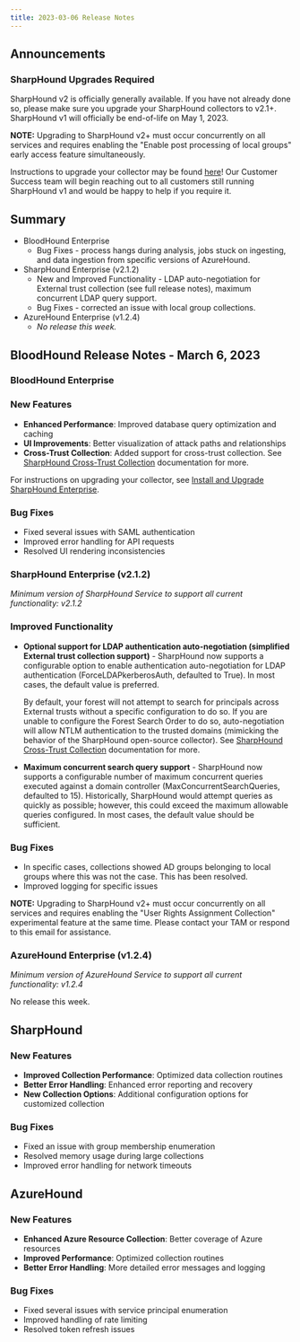 ```yaml
---
title: 2023-03-06 Release Notes
---
```


## Announcements

### SharpHound Upgrades Required

SharpHound v2 is officially generally available. If you have not already done so, please make sure you upgrade your SharpHound collectors to v2.1+. SharpHound v1 will officially be end-of-life on May 1, 2023.

**NOTE:** Upgrading to SharpHound v2+ must occur concurrently on all services and requires enabling the "Enable post processing of local groups" early access feature simultaneously.

Instructions to upgrade your collector may be found [here](/install-data-collector/install-sharphound/installation-upgrade)! Our Customer Success team will begin reaching out to all customers still running SharpHound v1 and would be happy to help if you require it.

## Summary

* BloodHound Enterprise
    * Bug Fixes - process hangs during analysis, jobs stuck on ingesting, and data ingestion from specific versions of AzureHound.
* SharpHound Enterprise (v2.1.2)
    * New and Improved Functionality - LDAP auto-negotiation for External trust collection (see full release notes), maximum concurrent LDAP query support.
    * Bug Fixes - corrected an issue with local group collections.
* AzureHound Enterprise (v1.2.4)
    * _No release this week._

## BloodHound Release Notes - March 6, 2023

### BloodHound Enterprise

### New Features

- **Enhanced Performance**: Improved database query optimization and caching
- **UI Improvements**: Better visualization of attack paths and relationships
- **Cross-Trust Collection**: Added support for cross-trust collection. See [SharpHound Cross-Trust Collection](/collect-data/enterprise-collection/cross-trust) documentation for more.

For instructions on upgrading your collector, see [Install and Upgrade SharpHound Enterprise](/install-data-collector/install-sharphound/installation-upgrade).

### Bug Fixes

- Fixed several issues with SAML authentication
- Improved error handling for API requests
- Resolved UI rendering inconsistencies

### SharpHound Enterprise (v2.1.2)

_Minimum version of SharpHound Service to support all current functionality: v2.1.2_

### Improved Functionality

* **Optional support for LDAP authentication auto-negotiation (simplified External trust collection support)** \- SharpHound now supports a configurable option to enable authentication auto-negotiation for LDAP authentication (ForceLDAPkerberosAuth, defaulted to True). In most cases, the default value is preferred.

    By default, your forest will not attempt to search for principals across External trusts without a specific configuration to do so. If you are unable to configure the Forest Search Order to do so, auto-negotiation will allow NTLM authentication to the trusted domains (mimicking the behavior of the SharpHound open-source collector). See [SharpHound Cross-Trust Collection](/collect-data/enterprise-collection/cross-trust) documentation for more.


* **Maximum concurrent search query support** \- SharpHound now supports a configurable number of maximum concurrent queries executed against a domain controller (MaxConcurrentSearchQueries, defaulted to 15). Historically, SharpHound would attempt queries as quickly as possible; however, this could exceed the maximum allowable queries configured. In most cases, the default value should be sufficient.

### Bug Fixes

* In specific cases, collections showed AD groups belonging to local groups where this was not the case. This has been resolved.
* Improved logging for specific issues

**NOTE:** Upgrading to SharpHound v2+ must occur concurrently on all services and requires enabling the "User Rights Assignment Collection" experimental feature at the same time. Please contact your TAM or respond to this email for assistance.

### AzureHound Enterprise (v1.2.4)

_Minimum version of AzureHound Service to support all current functionality: v1.2.4_

No release this week.

## SharpHound

### New Features

- **Improved Collection Performance**: Optimized data collection routines
- **Better Error Handling**: Enhanced error reporting and recovery
- **New Collection Options**: Additional configuration options for customized collection

### Bug Fixes

- Fixed an issue with group membership enumeration
- Resolved memory usage during large collections
- Improved error handling for network timeouts

## AzureHound

### New Features

- **Enhanced Azure Resource Collection**: Better coverage of Azure resources
- **Improved Performance**: Optimized collection routines
- **Better Error Handling**: More detailed error messages and logging

### Bug Fixes

- Fixed several issues with service principal enumeration
- Improved handling of rate limiting
- Resolved token refresh issues

